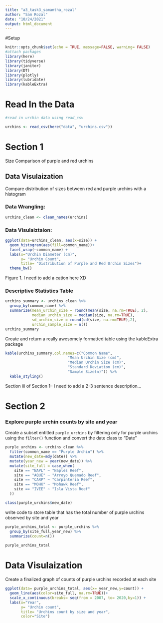 ```yaml
---
title: "a3_task3_samantha_rozal"
author: "Sam Rozal"
date: "10/24/2021"
output: html_document
---
```

#Setup
```r
knitr::opts_chunk$set(echo = TRUE, message=FALSE, warning= FALSE)
#attach packages
library(here)
library(tidyverse)
library(janitor)
library(DT)
library(plotly)
library(lubridate)
library(kableExtra)
```

# Read In the Data 
```r
#read in urchin data using read_csv

urchins <- read_csv(here("data", "urchins.csv"))

```

# Section 1
Size Comparison of purple and red urchins

## Data Visulaization
Compare distribution of sizes between red and purple urchins with a histogram 

### Data Wrangling: 
```r
urchins_clean <- clean_names(urchins)
```

### Data Visulaiztaion:
```r
ggplot(data=urchins_clean, aes(x=size)) +
  geom_histogram(aes(fill=common_name))+
  facet_wrap(~common_name) +
  labs(x="Urchin Diameter (cm)", 
       y= "Urchin Count", 
       title= "Distribution of Purple and Red Urchin Sizes")+
  theme_bw()

```
Figure 1. I need to add a cation here XD

### Descriptive Statistics Table

```r
urchins_summary <- urchins_clean %>% 
  group_by(common_name) %>%
  summarize(mean_urchin_size = round(mean(size, na.rm=TRUE), 2),
            median_urchin_size = median(size, na.rm=TRUE),
            sd_urchin_size = round(sd(size, na.rm=TRUE),2),
            urchin_sample_size = n())
urchins_summary 

```

Create and return a really awesomely formatted table using the kableExtra package
```r
kable(urchins_summary,col.names=c("Common Name", 
                            "Mean Urchin Size (cm)", 
                            "Median Urchin Size (cm)", 
                            "Standard Deviation (cm)",
                            "Sample Size(n)")) %>% 
  kable_styling()
```


Section iii of Section 1-- I need to add a 2-3 sentence description...



# Section 2

### Explore purple urchin counts by site and year
Create a subset entitled `purple_urchins` by filtering only for purple urchins using the `filter()` function and convert the date class to "Date"
```r
purple_urchins <- urchins_clean %>%
  filter(common_name == "Purple Urchin") %>% 
  mutate(new_date=mdy(date)) %>%
  mutate(year_new = year(new_date)) %>%
  mutate(site_full = case_when(
    site == "NAPL" ~ "Naples Reef",
    site == "AQUE" ~ "Arroyo Quemado Reef",
    site == "CARP" ~ "Carpinteria Reef",
    site == "MOHK" ~ "Mohawk Reef",
    site == "IVEE" ~ "Isla Vista Reef"
  ))

class(purple_urchins$new_date)
```

write code to store table that has the total number of purple urchins observed by site and year 

```r
purple_urchins_total <- purple_urchins %>%
  group_by(site_full,year_new) %>% 
  summarize(count=n())
    
purple_urchins_total
```
# Data Visulaization 
 Create a finalized graph of counts of purple urchins recorded at each site
```r
ggplot(data= purple_urchins_total, aes(x= year_new,y=count)) +
  geom_line(aes(color=site_full, na.rm=TRUE))+
  scale_x_continuous(breaks= seq(from = 2007, to= 2020,by=1)) +
  labs(x="Year",
       y= "Urchin count",
       title= "Urchins count by size and year",
       color="Site") 
  
```

